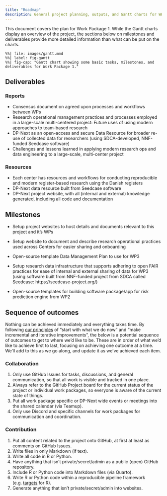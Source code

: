 ```yaml
---
title: "Roadmap"
description: General project planning, outputs, and Gantt charts for WP1.
---
```


This document covers the plan for Work Package 1. While the Gantt charts
display an overview of the project, the sections below on milestones and
deliverables provide more detailed information than what can be put on
the charts.

```mermaid
%%| file: images/gantt.mmd
%%| label: fig-gantt
%%| fig-cap: "Gantt chart showing some basic tasks, milestones, and deliverables for Work Package 1."
```

## Deliverables

::: {layout-ncol="2"}
### Reports

-   Consensus document on agreed upon processes and workflows between
    WPs
-   Research operational management practices and processes employed in
    a large-scale multi-centered project: Future uses of using modern
    approaches to team-based research
-   DP-Next as an open-access and secure Data Resource for broader
    re-use of collected data for researchers (using SDCA-developed,
    NNF-funded Seedcase software)
-   Challenges and lessons learned in applying modern research ops and
    data engineering to a large-scale, multi-center project

### Resources

-   Each center has resources and workflows for conducting reproducible
    and modern register-based research using the Danish registers
-   DP-Next data resource built from Seedcase software
-   DP-Next project website, with all (internal and external) knowledge
    generated, including all code and documentation
:::

## Milestones

-   Setup project websites to host details and documents relevant to
    this project and it's WPs

-   Setup website to document and describe research operational
    practices used across Centers for easier sharing and onboarding

-   Open-source template Data Management Plan to use for WP3

-   Setup research data infrastructure that supports adhering to open
    FAIR practices for ease of internal and external sharing of data for
    WP3 (using software built from NNF-funded project from SDCA called
    Seedcase: https://seedcase-project.org/)

-   Open-source templates for building software package/app for risk
    prediction engine from WP2

## Sequence of outcomes

Nothing can be achieved immediately and everything takes time. By
following [our principles](design.qmd) of "start with what we do now"
and "make incremental and iterative improvements", the below is a
potential sequence of outcomes to get to where we'd like to be. These
are in order of what we'd like to achieve first to last, focusing on
achieving one outcome at a time. We'll add to this as we go along, and
update it as we've achieved each item.

::: panel-tabset
### Collaboration

1.  Only use GitHub Issues for tasks, discussions, and general
    communication, so that all work is visible and tracked in one place.
2.  Always refer to the GitHub Project board for the current status of
    the project or individual work packages, so everyone is aware of the
    current state of things.
3.  Put all work package specific or DP-Next wide events or meetings
    into the shared calendar (via Teamup).
4.  Only use Discord and specific channels for work packages for
    communication and coordination.

### Contribution

1.  Put all content related to the project onto GitHub, at first at
    least as comments on GitHub Issues.
2.  Write files in only Markdown (if text).
3.  Write all code in R or Python.
4.  Have anything that isn't private/secret/admin as a public (open)
    GitHub repository.
5.  Include R or Python code into Markdown files (via Quarto).
6.  Write R or Python code within a reproducible pipeline framework
    (e.g. [targets](https://books.ropensci.org/targets/) for R).
7.  Generate anything that isn't private/secret/admin into websites.
:::
